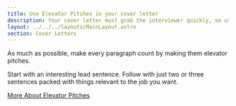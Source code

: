 ```yaml
---
title: Use Elevator Pitches in your cover letter
description: Your cover letter must grab the interviewer quickly, so use an elevator pitch to start cover letters
layout: ../../../layouts/MainLayout.astro
section: Cover Letters
---
```


As much as possible, make every paragraph count by making them elevator pitches.

Start with an interesting lead sentence. Follow with just two or three sentences packed with things relevant to the job you want. 

[More About Elevator Pitches](/en/common-ideas/elevator-pitches)